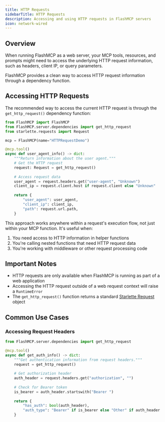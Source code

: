 ```yaml
---
title: HTTP Requests
sidebarTitle: HTTP Requests
description: Accessing and using HTTP requests in FlashMCP servers
icon: network-wired
---
```


<VersionBadge version="2.2.11" />

## Overview

When running FlashMCP as a web server, your MCP tools, resources, and prompts might need to access the underlying HTTP request information, such as headers, client IP, or query parameters.

FlashMCP provides a clean way to access HTTP request information through a dependency function.

## Accessing HTTP Requests

The recommended way to access the current HTTP request is through the `get_http_request()` dependency function:

```python {2, 3, 11}
from FlashMCP import FlashMCP
from FlashMCP.server.dependencies import get_http_request
from starlette.requests import Request

mcp = FlashMCP(name="HTTPRequestDemo")

@mcp.tool()
async def user_agent_info() -> dict:
    """Return information about the user agent."""
    # Get the HTTP request
    request: Request = get_http_request()
    
    # Access request data
    user_agent = request.headers.get("user-agent", "Unknown")
    client_ip = request.client.host if request.client else "Unknown"
    
    return {
        "user_agent": user_agent,
        "client_ip": client_ip,
        "path": request.url.path,
    }
```

This approach works anywhere within a request's execution flow, not just within your MCP function. It's useful when:

1. You need access to HTTP information in helper functions
2. You're calling nested functions that need HTTP request data
3. You're working with middleware or other request processing code

## Important Notes

- HTTP requests are only available when FlashMCP is running as part of a web application
- Accessing the HTTP request outside of a web request context will raise a `RuntimeError`
- The `get_http_request()` function returns a standard [Starlette Request](https://www.starlette.io/requests/) object

## Common Use Cases

### Accessing Request Headers

```python
from FlashMCP.server.dependencies import get_http_request

@mcp.tool()
async def get_auth_info() -> dict:
    """Get authentication information from request headers."""
    request = get_http_request()
    
    # Get authorization header
    auth_header = request.headers.get("authorization", "")
    
    # Check for Bearer token
    is_bearer = auth_header.startswith("Bearer ")
    
    return {
        "has_auth": bool(auth_header),
        "auth_type": "Bearer" if is_bearer else "Other" if auth_header else "None"
    }
```
